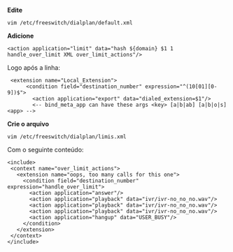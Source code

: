 '''Edite'''<pre>vim /etc/freeswitch/dialplan/default.xml</pre>
'''Adicione'''<pre><action application="limit" data="hash ${domain} $1 1 handle_over_limit XML over_limit_actions"/></pre> Logo após a linha:

<pre>
 <extension name="Local_Extension">
      <condition field="destination_number" expression="^(10[01][0-9])$">
        <action application="export" data="dialed_extension=$1"/>
        <-- bind_meta_app can have these args <key> [a|b|ab] [a|b|o|s] <app> -->
</pre>

'''Crie o arquivo '''<pre>vim /etc/freeswitch/dialplan/limis.xml</pre> Com o seguinte conteúdo:

<pre>
<include>
 <context name="over_limit_actions">
   <extension name="oops, too many calls for this one">
     <condition field="destination_number" expression="handle_over_limit">
       <action application="answer"/>
       <action application="playback" data="ivr/ivr-no_no_no.wav"/>
       <action application="playback" data="ivr/ivr-no_no_no.wav"/>
       <action application="playback" data="ivr/ivr-no_no_no.wav"/>
       <action application="hangup" data="USER_BUSY"/>
     </condition>
   </extension>
 </context>
</include>
</pre>